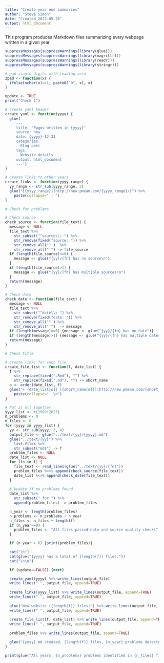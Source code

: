 ```yaml
---
title: "Create year end summaries"
author: "Steve Simon"
date: "Created 2022-05-26"
output: html_document
---
```

  
This program produces Markdown files summarizing every webpage written in a given year

```r
suppressMessages(suppressWarnings(library(glue)))
suppressMessages(suppressWarnings(library(magrittr)))
suppressMessages(suppressWarnings(library(readr)))
suppressMessages(suppressWarnings(library(stringr)))

# pad single digits with leading zero
zpad <- function(x) {
  ifelse(nchar(x)==1, paste0("0", x), x)
}

update <- TRUE
print("Check 1")
```

```r
# Create yaml header
create_yaml <- function(yyyy) {
  glue(
    '---
     title: "Pages written in {yyyy}"
     source: new
     date: {yyyy}-12-31
     categories:
     - Blog post
     tags:
     - Website details
     output: html_document
     ---')
}
```

```r
# Create links to other years
create_links <- function(yyyy_range) {
  yy_range <- str_sub(yyyy_range, 3)
  glue("[{yyyy_range}](http://new.pmean.com/{yyyy_range}/)") %>%
    paste(collapse=" | ")
}
```

```r
# Check for problems

# Check source
check_source <- function(file_text) {
  message <- NULL
  file_text %>%
    str_subset("^source\\: ") %>%
    str_remove(fixed("source: ")) %>%
    str_remove_all('"')  %>%
    str_remove_all("'") -> file_source
  if (length(file_source)==0) {
    message <- glue("{yy}/{fn} has no source\n")
  }
  if (length(file_source)>1) {
    message <- glue("{yy}/{fn} has multiple sources\n")
  }
  return(message)
}
```

```r
# Check date
check_date <- function(file_text) {
  message <- NULL
  file_text %>%
    str_subset("^date\\: ") %>%
    str_remove(fixed("date: ")) %>%
    str_remove_all('"') %>%
    str_remove_all("'")  -> message
  if (length(message)==0) {message <- glue("{yy}/{fn} has no date")}
  if (length(message)>1) {message <- glue("{yy}/{fn} has multiple dates")}
  return(message)
}

# Check title
```

```r
# Create links for each file
create_file_list <- function(f, date_list) {
  f %>%
    str_replace(fixed(".Rmd"), "") %>%
    str_replace(fixed(".md"), "") -> short_name
  o <- order(date_list, f)
  glue("+ {date_list[o]} [{short_name[o]}](http://new.pmean.com/{short_name[o]}/)  ") %>%
    paste(collapse="  \n")
}
```

```r
# Put it all together
yyyy_list <- c(1999:2023)
n_problems <- 0
n_files <- 0
for (yyyy in yyyy_list) {
  yy <- str_sub(yyyy, 3, 4)
  output_file <- glue("../text/{yy}/{yyyy}.md")
  glue("../text/{yy}") %>%
    list.files %>%
    str_subset("md$") -> f
  problem_files <- NULL
  date_list <- NULL
  for (fn in f) {
    file_text <- read_lines(glue("../text/{yy}/{fn}"))
    problem_files %<>% append(check_source(file_text))
    date_list %<>% append(check_date(file_text))
  }
  
  # Update if no problems found
  date_list %>% 
    str_subset(" for ") %>%
    append(problem_files) -> problem_files

  n_year <- length(problem_files)  
  n_problems <- n_problems + n_year
  n_files <- n_files + length(f)
  if (n_year==0) {
    problem_files <- "All files passed date and source quality checks"
  }

  if (n_year > 0) {print(problem_files)}

  cat("\n")
  cat(glue("{yyyy} has a total of {length(f)} files."))
  cat("\n\n")

  if (update==FALSE) {next}

  create_yaml(yyyy) %>% write_lines(output_file)
  write_lines(" ", output_file, append=TRUE)
  
  create_links(yyyy_list) %>% write_lines(output_file, append=TRUE)
  write_lines(" ", output_file, append=TRUE)
  
  glue("New website ({length(f)} files)") %>% write_lines(output_file, append=TRUE)
  write_lines(" ", output_file, append=TRUE)
  
  create_file_list(f, date_list) %>% write_lines(output_file, append=TRUE)
  write_lines(" ", output_file, append=TRUE)
  
  problem_files %>% write_lines(output_file, append=TRUE)

  glue("{yyyy}.md created, {length(f)} files, {n_year} problems detected") %>% print
}

print(glue("All years: {n_problems} problems identified in {n_files} files"))
```
